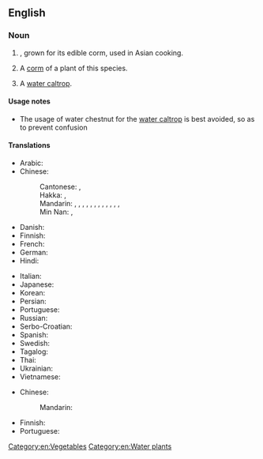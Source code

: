 ==English==
{{rfi|en}}
{{wikipedia|Eleocharis dulcis}}
{{wikispecies|Eleocharis dulcia}}

===Noun===
{{en-noun|~}}

# {{lb|en|uncountable}} {{taxlink|Eleocharis dulcis|species|noshow=1}}, grown for its edible corm, used in Asian cooking.
# {{lb|en|countable}} A [[corm]] of a plant of this species.
# A [[water caltrop]].

====Usage notes====
* The usage of water chestnut for the [[water caltrop]] is best avoided, so as to prevent confusion

====Translations====
{{trans-top|Eleocharis dulcis}}
* Arabic: {{t-needed|ar}}
* Chinese:
*: Cantonese: {{t|yue|馬蹄|sc=Hani}}, {{t|yue|马蹄|tr=ma5 tai4-2|sc=Hani}}
*: Hakka: {{t|hak|馬薺|sc=Hani}}, {{t|hak|马荠|tr=mâ-chhì|sc=Hani}}
*: Mandarin: {{t+|cmn|荸薺|sc=Hani}}, {{t+|cmn|荸荠|tr=bíqí|sc=Hani}}, {{t+|cmn|馬蹄|sc=Hant}}, {{t+|cmn|马蹄|tr=mǎtí|sc=Hani}}, {{t+|cmn|葧薺|sc=Hani}}, {{t+|cmn|葧荠|tr=bóqí|sc=Hani}}, {{t|cmn|鳧茨|sc=Hani}}, {{t|cmn|凫茨|tr=fúcí|sc=Hani}}, {{t+|cmn|鳧茈|sc=Hani}}, {{t+|cmn|凫茈|tr=fúcí|sc=Hani}}, {{t+|cmn|地栗|tr=dìlì|sc=Hani}}, {{t+|cmn|烏芋|sc=Hani}}, {{t+|cmn|乌芋|tr=wūyù|sc=Hani}}
*: Min Nan: {{t+|nan|馬薺|sc=Hani}}, {{t|nan|马荠|tr=bé-chî|sc=Hani}}
* Danish: {{t|da|vandkastanje|c}}
* Finnish: {{t|fi|vesikastanja}}
* French: {{t+|fr|châtaigne d'eau chinoise|f}}
* German: {{t|de|Wasserkastanie|f}}
* Hindi: {{t|hi|सिंघाड़ा|tr=siṅghāṛā|sc=Deva}}
{{trans-mid}}
* Italian: {{t-needed|it}}
* Japanese: {{t-needed|ja}}
* Korean: {{t-needed|ko}}
* Persian: {{t-needed|fa}}
* Portuguese: {{t-needed|pt}}
* Russian: {{t|ru|болотница сладкая|f}}
* Serbo-Croatian: {{t-needed|sh}}
* Spanish: {{t|es|castaña de agua china|f}}
* Swedish: {{t|sv|vattenkastanj|c}}
* Tagalog: {{t|tl|apulid}}
* Thai: {{t-needed|th}}
* Ukrainian: {{t-needed|uk}}
* Vietnamese: {{t|vi|năn ngọt}}
{{trans-bottom}}

{{trans-top|corn of this species}}
* Chinese: 
*: Mandarin: {{t-needed|cmn}}
{{trans-mid}}
* Finnish: {{t|fi|vesikastanja}}
* Portuguese: {{t-needed|pt}}
{{trans-bottom}}

{{trans-see|water caltrop}}

[[Category:en:Vegetables]]
[[Category:en:Water plants]]